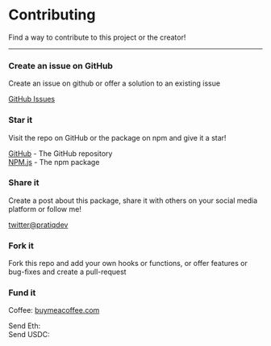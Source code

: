 
# Contributing

Find a way to contribute to this project or the creator!

<hr/>


<Card>

### Create an issue on GitHub

Create an issue on github or offer a solution to an existing issue

[GitHub Issues](https://github.com/pratiqdev/pratiq-hooks/issues)

</Card>

<div className='row'>

<Card>

### Star it

Visit the repo on GitHub or the package on npm and give it a star!

[GitHub](https://github.com/pratiqdev/pratiq-hooks) - The GitHub repository  
[NPM.js](https://www.npmjs.com/package/@pratiq/hooks) - The npm package

</Card>



<Card>



### Share it

Create a post about this package, share it with others on your social media platform
or follow me!

[twitter@pratiqdev](https://twitter.com/pratiqdev)

</Card>
</div>

<div className='row'>
<Card>

### Fork it

Fork this repo and add your own hooks or functions, or offer features or bug-fixes
and create a pull-request

</Card>


<Card>

### Fund it

Coffee: [buymeacoffee.com](https://www.buymeacoffee.com/pratiqdev)

Send Eth: <CopyText 
    text='0x7D0f6e59f1d82D623A2830E8725cDcC9f66926b5'
    display='Copy Eth Address'
/>  
Send USDC: <CopyText 
    text='0xb7d709388dC42475Da42a397df71c816D86F1d77'
    display='Copy USDC Address'
/>


</Card>

</div>